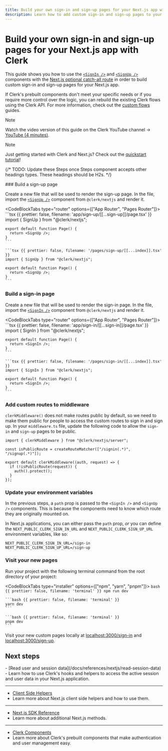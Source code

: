 ```yaml
---
title: Build your own sign-in and sign-up pages for your Next.js app with Clerk
description: Learn how to add custom sign-in and sign-up pages to your Next.js app with Clerk's prebuilt components.
---
```


# Build your own sign-in and sign-up pages for your Next.js app with Clerk

This guide shows you how to use the [`<SignIn />`](/docs/components/authentication/sign-in) and [`<SignUp />`](/docs/components/authentication/sign-up) components with the [Next.js optional catch-all route](https://nextjs.org/docs/pages/building-your-application/routing/dynamic-routes#catch-all-segments) in order to build custom sign-in and sign-up pages for your Next.js app.

If Clerk's prebuilt components don't meet your specific needs or if you require more control over the logic, you can rebuild the existing Clerk flows using the Clerk API. For more information, check out the [custom flows](/docs/custom-flows/overview) guides.

> [!NOTE]
> Watch the video version of this guide on the Clerk YouTube channel  → [YouTube (4 minutes)](https://youtu.be/fsuHLafTYyg).

> [!NOTE]
> Just getting started with Clerk and Next.js? Check out the [quickstart tutorial](/docs/quickstarts/nextjs)!

{/* TODO: Update these Steps once Steps component accepts other headings types. These headings should be H2s. */}

<Steps>
  ### Build a sign-up page

  Create a new file that will be used to render the sign-up page. In the file, import the [`<SignUp />`](/docs/components/authentication/sign-up) component from `@clerk/nextjs` and render it.

  <CodeBlockTabs type="router" options={["App Router", "Pages Router"]}>
    ```tsx {{ prettier: false, filename: 'app/sign-up/[[...sign-up]]/page.tsx' }}
    import { SignUp } from "@clerk/nextjs";

    export default function Page() {
      return <SignUp />;
    }
    ```

    ```tsx {{ prettier: false, filename: '/pages/sign-up/[[...index]].tsx' }}
    import { SignUp } from "@clerk/nextjs";

    export default function Page() {
      return <SignUp />;
    }
    ```
  </CodeBlockTabs>

  ### Build a sign-in page

  Create a new file that will be used to render the sign-in page. In the file, import the [`<SignIn />`](/docs/components/authentication/sign-in) component from `@clerk/nextjs` and render it.

  <CodeBlockTabs type="router" options={["App Router", "Pages Router"]}>
    ```tsx {{ prettier: false, filename: 'app/sign-in/[[...sign-in]]/page.tsx' }}
    import { SignIn } from "@clerk/nextjs";

    export default function Page() {
      return <SignIn />;
    }
    ```

    ```tsx {{ prettier: false, filename: '/pages/sign-in/[[...index]].tsx' }}
    import { SignIn } from "@clerk/nextjs";

    export default function Page() {
      return <SignIn />;
    }
    ```
  </CodeBlockTabs>

  ### Add custom routes to middleware

  `clerkMiddleware()` does not make routes public by default, so we need to make them public for people to access the custom routes to sign in and sign up. In your `middleware.ts` file, update the following code to allow the `sign-in` and `sign-up` pages to be public.

  ```tsx {{ prettier: false, filename: 'middleware.ts' }}
  import { clerkMiddleware } from "@clerk/nextjs/server";

  const isPublicRoute = createRouteMatcher(["/signin(.*)", "/signup(.*)"]);

  export default clerkMiddleware((auth, request) => {
    if (!isPublicRoute(request)) {
      auth().protect();
    }
  });
  ```

  ### Update your environment variables

  In the previous steps, a `path` prop is passed to the `<SignIn />` and `<SignUp />` components. This is because the components need to know which route they are originally mounted on.

  In Next.js applications, you can either pass the `path` prop, _or_ you can define the `NEXT_PUBLIC_CLERK_SIGN_IN_URL` and `NEXT_PUBLIC_CLERK_SIGN_UP_URL` environment variables, like so:

  ```env {{ prettier: false, filename: '.env.local' }}
  NEXT_PUBLIC_CLERK_SIGN_IN_URL=/sign-in
  NEXT_PUBLIC_CLERK_SIGN_UP_URL=/sign-up
  ```

  ### Visit your new pages

  Run your project with the following terminal command from the root directory of your project:

  <CodeBlockTabs type="installer" options={["npm", "yarn", "pnpm"]}>
    ```bash {{ prettier: false, filename: 'terminal' }}
    npm run dev
    ```

    ```bash {{ prettier: false, filename: 'terminal' }}
    yarn dev
    ```

    ```bash {{ prettier: false, filename: 'terminal' }}
    pnpm dev
    ```
  </CodeBlockTabs>

  Visit your new custom pages locally at [localhost:3000/sign-in](http://localhost:3000/sign-in) and [localhost:3000/sign-up](http://localhost:3000/sign-up).
</Steps>

## Next steps

<Cards>
  - [Read user and session data](/docs/references/nextjs/read-session-data)
  - Learn how to use Clerk's hooks and helpers to access the active session and user data in your Next.js application.

  ---

  - [Client Side Helpers](/docs/references/nextjs/overview#client-side-helpers)
  - Learn more about Next.js client side helpers and how to use them.

  ---

  - [Next.js SDK Reference](/docs/references/nextjs/overview)
  - Learn more about additional Next.js methods.

  ---

  - [Clerk Components](/docs/components/overview)
  - Learn more about Clerk's prebuilt components that make authentication and user management easy.
</Cards>
